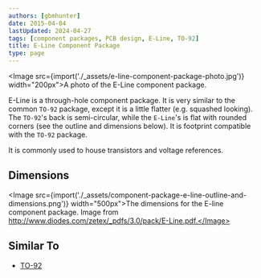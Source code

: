 ```yaml
---
authors: [gbmhunter]
date: 2015-04-04
lastUpdated: 2024-04-27
tags: [component packages, PCB design, E-Line, TO-92]
title: E-Line Component Package
type: page
---
```


<Image src={import('./_assets/e-line-component-package-photo.jpg')} width="200px">A photo of the E-Line component package.</Image>

E-Line is a through-hole component package. It is very similar to the common `TO-92` package, except it is a little flatter (e.g. squashed looking). The `TO-92`'s back is semi-circular, while the `E-Line`'s is flat with rounded corners (see the outline and dimensions below). It is footprint compatible with the `TO-92` package.

It is commonly used to house transistors and voltage references. 

## Dimensions

<Image src={import('./_assets/component-package-e-line-outline-and-dimensions.png')} width="500px">The dimensions for the E-line component package. Image from http://www.diodes.com/zetex/_pdfs/3.0/pack/E-Line.pdf.</Image>

## Similar To

* [TO-92](/pcb-design/component-packages/to-92-component-package/)
